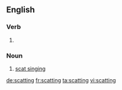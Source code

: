 ==English==

===Verb===
{{head|en|present participle}}

# {{present participle of|scat|lang=en}}

===Noun===
{{en-noun|-|s}}

# [[scat singing]]

[[de:scatting]]
[[fr:scatting]]
[[ta:scatting]]
[[vi:scatting]]
